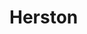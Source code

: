 
# Herston
<ProjectDetails
  floatRight
  region="Stormlands"
  house="House Herston"
  type="Tower"
  status="Completed"
  warp="/warp herston"
  projectLead="Boliiid"
  dateStarted="2016-12-02T08:00:00+00:00"
  dateCompleted="2016-12-02T08:00:00+00:00"
/>
